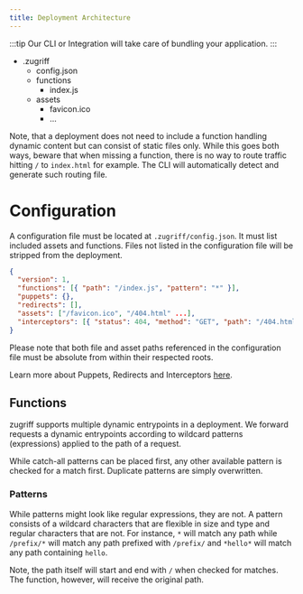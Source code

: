 ```yaml
---
title: Deployment Architecture
---
```



:::tip
Our CLI or Integration will take care of bundling your application.
:::

<FileTree>

- .zugriff
  - config.json
  - functions
    - index.js
  - assets
    - favicon.ico
    - ...

</FileTree>

Note, that a deployment does not need to include a function handling dynamic content but can consist of static files only. While this goes both ways, beware that when missing a function, there is no way to route traffic hitting `/` to `index.html` for example. The CLI will automatically detect and generate such routing file.

# Configuration

A configuration file must be located at `.zugriff/config.json`. It must list included assets and functions.
Files not listed in the configuration file will be stripped from the deployment.

```json
{
  "version": 1,
  "functions": [{ "path": "/index.js", "pattern": "*" }],
  "puppets": {},
  "redirects": [],
  "assets": ["/favicon.ico", "/404.html" ...],
  "interceptors": [{ "status": 404, "method": "GET", "path": "/404.html" }]
}
```

Please note that both file and asset paths referenced in the configuration file must be absolute from within their respected roots.

Learn more about Puppets, Redirects and Interceptors [here](/concepts/edge-middleware).

## Functions

zugriff supports multiple dynamic entrypoints in a deployment. We forward requests a dynamic entrypoints according to wildcard patterns
(expressions) applied to the path of a request.

While catch-all patterns can be placed first, any other available pattern is checked for a match first. Duplicate patterns are simply
overwritten.

### Patterns

While patterns might look like regular expressions, they are not. A pattern consists of a wildcard characters that are flexible
in size and type and regular characters that are not.
For instance, `*` will match any path while `/prefix/*` will match any path prefixed with `/prefix/` and `*hello*` will match
any path containing `hello`.

Note, the path itself will start and end with `/` when checked for matches. The function, however, will receive the original path.
